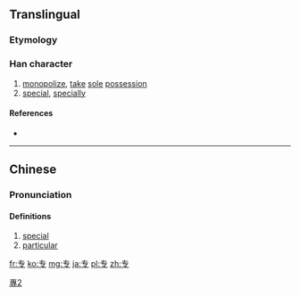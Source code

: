 {{also|專|専}} <!-- may be replaced by zh-forms -->
==Translingual==
{{stroke order}}
{{ja-forms|[[専]]|专|[[專]]}}

===Etymology===
{{Han simp|專}}

[[Category:CJKV characters simplified differently in Japan and China|專2]]

===Han character===
{{Han char|rn=1|rad=一|as=03|sn=4|four=|canj=QNI}}

# [[monopolize]], [[take]] [[sole]] [[possession]]
# [[special]], [[specially]]

====References====
* {{Han ref|kx=0077.061|hdz=10010.050|uh=4E13|ud=19987}}

----

==Chinese==
{{zh-hanzi-box|[[专]]|[[專]]}}

===Pronunciation===
{{zh-pron
|m=zhuān
|c=zyun1
|h=
|mn=
|w=
|mc=
|oc=
|ma=|ma2=
|cat=v,a,adv
}}

====Definitions====
{{zh-pos}}
# [[special]]
# [[particular]]

[[fr:专]]
[[ko:专]]
[[mg:专]]
[[ja:专]]
[[pl:专]]
[[zh:专]]